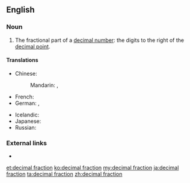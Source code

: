 ==English==
===Noun===
{{en-noun|head=[[decimal]] [[fraction]]}}

# {{arithmetic}} The fractional part of a [[decimal number]]: the digits to the right of the [[decimal point]].

====Translations====
{{trans-top|fractional part of a decimal number}}
* Chinese:
*: Mandarin: {{t|cmn|小數|sc=Hani}}, {{t|cmn|小数|tr=xiǎoshù|sc=Hani}}
* French: {{t|fr|fraction décimale|f}}
* German: {{t|de|Dezimalbruch|m}}, {{t|de|Zehnerbruch|m}}
{{trans-mid}}
* Icelandic: {{t-|is|tugabrot|n}}
* Japanese: {{t|ja|小数|tr=しょうすう, shōsū|sc=Jpan}}
* Russian: {{t|ru|десятичная дробь|f|tr=desjatíčnaja drobʹ|sc=Cyrl}}
{{trans-bottom}}

===External links===
* {{pedia}}

[[et:decimal fraction]]
[[ko:decimal fraction]]
[[my:decimal fraction]]
[[ja:decimal fraction]]
[[ta:decimal fraction]]
[[zh:decimal fraction]]